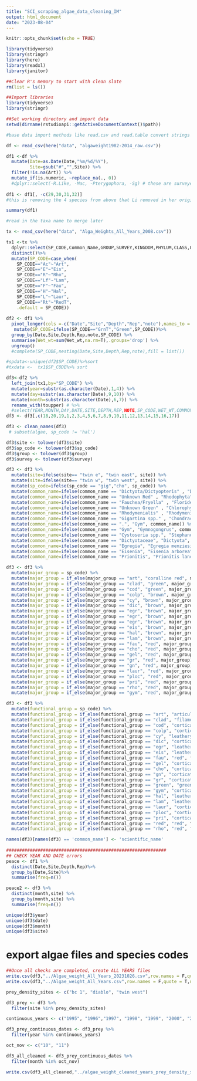 ```yaml
---
title: "SCI_scraping_algae_data_cleaning_IM"
output: html_document
date: "2023-08-04"
---
```


```r
knitr::opts_chunk$set(echo = TRUE)
```

```r
library(tidyverse)
library(stringr)
library(here)
library(readxl)
library(janitor)
```

```r
##Clear R's memory to start with clean slate
rm(list = ls())

##Import libraries
library(tidyverse)
library(stringr)

##Set working directory and import data
setwd(dirname(rstudioapi::getActiveDocumentContext()$path))

#base data import methods like read.csv and read.table convert strings to factors by default, but tidyverse functions like read_csv and read_excel do not! so here i deleted the stringsAsFactors = F code

df <- read_csv(here("data", "algaweight1982-2014_raw.csv"))

df1 <-df %>%
  mutate(Date=as.Date(Date,"%m/%d/%Y"),
         Site=gsub("#","",Site)) %>%
  filter(!is.na(Art)) %>%
  mutate_if(is.numeric, ~replace_na(., 0))
  #dplyr::select(-R.Like, -Mac, -Pterygophora, -Sg) # these are surveyed later. To be consistent, we remove these
  
df1 <- df1[, -c(29,30,31,32)]
#this is removing the 4 species from above that Li removed in her original code cleaning lines

summary(df1)

#read in the taxa name to merge later

tx <- read_csv(here("data", "Alga_Weights_All_Years_2008.csv"))

tx1 <-tx %>%
  dplyr::select(SP_CODE,Common_Name,GROUP,SURVEY,KINGDOM,PHYLUM,CLASS,ORDER,FAMILY,GENUS,SPECIES) %>%
  distinct()%>%
  mutate(SP_CODE=case_when(
    SP_CODE=="Ac"~"Art",
    SP_CODE=="E"~"Eis",
    SP_CODE=="R"~"Rho",
    SP_CODE=="Lf"~"Lam",
    SP_CODE=="F"~"Fau",
    SP_CODE=="H"~"Hal",
    SP_CODE=="L"~"Laur",
    SP_CODE=="Rt"~"RedT",
    .default = SP_CODE))
  
df2 <- df1 %>%
  pivot_longer(cols =-c("Date","Site","Depth","Rep","note"),names_to = "SP_CODE",values_to = "Wet_wt") %>%
   mutate(SP_CODE=ifelse(SP_CODE=="GrnT","Green",SP_CODE))%>%
  group_by(Date,Site,Depth,Rep,note,SP_CODE) %>%
  summarise(Wet_wt=sum(Wet_wt,na.rm=T),.groups='drop') %>%
  ungroup()
  #complete(SP_CODE,nesting(Date,Site,Depth,Rep,note),fill = list())

#spdata<-unique(df2$SP_CODE)%>%sort
#txdata <-  tx1$SP_CODE%>% sort

df3<-df2 %>%
  left_join(tx1,by="SP_CODE") %>% 
  mutate(year=substr(as.character(Date),1,4)) %>%
  mutate(day=substr(as.character(Date),9,10)) %>% 
  mutate(month=substr(as.character(Date),6,7)) %>% 
  rename_with(toupper) # %>%
  #select(YEAR,MONTH,DAY,DATE,SITE,DEPTH,REP,NOTE,SP_CODE,WET_WT,COMMON_NAME,GROUP,SURVEY,KINGDOM,PHYLUM,CLASS,ORDER,FAMILY,GENUS,SPECIES)
df3 <- df3[,c(18,20,19,1,2,3,4,5,6,7,8,9,10,11,12,13,14,15,16,17)]  

df3 <- clean_names(df3)
 # subset(algae, sp_code != 'hal')

df3$site <- tolower(df3$site)
df3$sp_code <- tolower(df3$sp_code)
df3$group <- tolower(df3$group)
df3$survey <- tolower(df3$survey)

df3 <- df3 %>% 
  mutate(site=ifelse(site== "twin e", "twin east", site)) %>% 
  mutate(site=ifelse(site== "twin w", "twin west", site)) %>% 
  mutate(sp_code=ifelse(sp_code == "gig","cho", sp_code)) %>%
  mutate(common_name=ifelse(common_name == "Dictyota/Dictyopteris" , "Dictyotaceae", common_name)) %>% 
  mutate(common_name=ifelse(common_name == "Unknown Red" , "Rhodophyta", common_name)) %>% 
  mutate(common_name=ifelse(common_name == "Fauchea/Fryella" , "Florideophyceae", common_name)) %>% 
  mutate(common_name=ifelse(common_name == "Unknown Green" , "Chlorophyta", common_name)) %>% 
  mutate(common_name=ifelse(common_name == "Rhodymenialis" , "Rhodymeniales", common_name)) %>% 
  mutate(common_name=ifelse(common_name == "Gigartina spp." , "Chondracanthus spp.", common_name)) %>% 
  mutate(common_name=ifelse(common_name == ".", "Gym", common_name)) %>% 
  mutate(common_name=ifelse(common_name == "Gym", "Gymnogongrus", common_name)) %>% 
  mutate(common_name=ifelse(common_name == "Cystoseria spp.", "Stephanocystis osmundacea", common_name)) %>% 
  mutate(common_name=ifelse(common_name == "Dictyotaceae", "Dictyota", common_name)) %>% 
  mutate(common_name=ifelse(common_name == "Egregia", "Egregia menziesii", common_name)) %>% 
  mutate(common_name=ifelse(common_name == "Eisenia", "Eisenia arborea", common_name)) %>% 
  mutate(common_name=ifelse(common_name == "Prionitis", "Prionitis lanceolata", common_name))

df3 <- df3 %>%
  mutate(major_group = sp_code) %>% 
  mutate(major_group = if_else(major_group == "art", "coralline red", major_group)) %>% 
  mutate(major_group = if_else(major_group == "clad", "green", major_group)) %>% 
  mutate(major_group = if_else(major_group == "cod", "green", major_group)) %>% 
  mutate(major_group = if_else(major_group == "colp", "brown", major_group))%>%
  mutate(major_group = if_else(major_group == "cy", "brown", major_group))%>%
  mutate(major_group = if_else(major_group == "dic", "brown", major_group))%>%
  mutate(major_group = if_else(major_group == "egr", "brown", major_group))%>%
  mutate(major_group = if_else(major_group == "egr", "brown", major_group))%>%
  mutate(major_group = if_else(major_group == "egr", "brown", major_group))%>%
  mutate(major_group = if_else(major_group == "eis", "brown", major_group))%>%
  mutate(major_group = if_else(major_group == "hal", "brown", major_group))%>%
  mutate(major_group = if_else(major_group == "lam", "brown", major_group))%>%
  mutate(major_group = if_else(major_group == "fau", "red", major_group))%>%
  mutate(major_group = if_else(major_group == "cho", "red", major_group))%>%
  mutate(major_group = if_else(major_group == "gel", "red", major_group))%>%
  mutate(major_group = if_else(major_group == "gr", "red", major_group))%>%
  mutate(major_group = if_else(major_group == "gn", "red", major_group))%>%
  mutate(major_group = if_else(major_group == "laur", "red", major_group))%>%
  mutate(major_group = if_else(major_group == "ploc", "red", major_group))%>%
  mutate(major_group = if_else(major_group == "pri", "red", major_group)) %>% 
  mutate(major_group = if_else(major_group == "rho", "red", major_group)) %>%
  mutate(major_group = if_else(major_group == "gym", "red", major_group))

df3 <- df3 %>% 
  mutate(functional_group = sp_code) %>% 
  mutate(functional_group = if_else(functional_group == "art", "articulated calcareous", functional_group)) %>% 
  mutate(functional_group = if_else(functional_group == "clad", "filamentous", functional_group)) %>% 
  mutate(functional_group = if_else(functional_group == "cod", "corticated macrophyte", functional_group)) %>% 
  mutate(functional_group = if_else(functional_group == "colp", "corticated macrophyte", functional_group)) %>% 
  mutate(functional_group = if_else(functional_group == "cy", "leathery macrophyte", functional_group)) %>% 
  mutate(functional_group = if_else(functional_group == "dic", "corticated foliose", functional_group)) %>% 
  mutate(functional_group = if_else(functional_group == "egr", "leathery macrophyte", functional_group)) %>% 
  mutate(functional_group = if_else(functional_group == "eis", "leathery macrophyte", functional_group)) %>% 
  mutate(functional_group = if_else(functional_group == "fau", "red", functional_group)) %>% 
  mutate(functional_group = if_else(functional_group == "gel", "corticated macrophyte", functional_group)) %>% 
  mutate(functional_group = if_else(functional_group == "cho", "corticated macrophyte", functional_group)) %>% 
  mutate(functional_group = if_else(functional_group == "gn", "corticated macrophyte", functional_group)) %>% 
  mutate(functional_group = if_else(functional_group == "gr", "corticated macrophyte", functional_group)) %>% 
  mutate(functional_group = if_else(functional_group == "green", "green", functional_group)) %>% 
  mutate(functional_group = if_else(functional_group == "gym", "corticated macrophyte", functional_group)) %>% 
  mutate(functional_group = if_else(functional_group == "hal", "leathery macrophyte", functional_group)) %>% 
  mutate(functional_group = if_else(functional_group == "lam", "leathery macrophyte", functional_group)) %>% 
  mutate(functional_group = if_else(functional_group == "laur", "corticated macrophyte", functional_group)) %>% 
  mutate(functional_group = if_else(functional_group == "ploc", "corticated macrophyte", functional_group)) %>% 
  mutate(functional_group = if_else(functional_group == "pri", "corticated macrophyte", functional_group)) %>% 
  mutate(functional_group = if_else(functional_group == "red", "red", functional_group)) %>% 
  mutate(functional_group = if_else(functional_group == "rho", "red", functional_group)) 

names(df3)[names(df3) == 'common_name'] <- 'scientific_name'
  
#############################################################
## CHECK YEAR AND DATE errors
peace <- df1 %>%
  distinct(Date,Site,Depth,Rep)%>%
  group_by(Date,Site)%>%
  summarise(freq=n())

peace2 <- df3 %>% 
  distinct(month,site) %>% 
  group_by(month,site) %>% 
  summarise(freq=n())


```

```r
unique(df3$year)
unique(df3$date)
unique(df3$month)
unique(df3$site)
```


# export algae files and species codes
```r
##Once all checks are completed, create ALL YEARS files
write.csv(df3,"../Algae_weight_All_Years_20231026.csv",row.names = F,quote = T,na="-99999") 
write.csv(df3,"../Algae_weight_All_Years.csv",row.names = F,quote = T,na="-99999")
```

```r
prey_density_sites <- c("bc 1", "diablo", "twin west")

df3_prey <- df3 %>% 
  filter(site %in% prey_density_sites)

continuous_years <- c("1995", "1996","1997", "1998", "1999", "2000", "2001", "2002", "2003", "2004", "2005", "2006", "2007", "2008", "2009", "2010", "2011", "2012", "2013", "2014")

df3_prey_continuous_dates <- df3_prey %>% 
  filter(year %in% continuous_years)

oct_nov <- c("10", "11")

df3_all_cleaned <- df3_prey_continuous_dates %>% 
  filter(month %in% oct_nov)

write.csv(df3_all_cleaned,"../algae_weight_cleaned_years_prey_density_sites.csv",row.names = F,quote = T,na="-99999")
```


